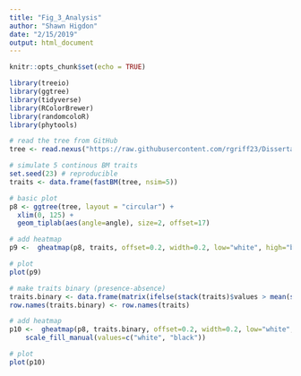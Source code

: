 ```yaml
---
title: "Fig_3_Analysis"
author: "Shawn Higdon"
date: "2/15/2019"
output: html_document
---
```


```r
knitr::opts_chunk$set(echo = TRUE)
```

```r
library(treeio)
library(ggtree)
library(tidyverse)
library(RColorBrewer)
library(randomcoloR)
library(phytools)
```

```r
# read the tree from GitHub
tree <- read.nexus("https://raw.githubusercontent.com/rgriff23/Dissertation/master/Chapter_2/data/tree.nex")

# simulate 5 continous BM traits
set.seed(23) # reproducible
traits <- data.frame(fastBM(tree, nsim=5))
```

```r
# basic plot
p8 <- ggtree(tree, layout = "circular") + 
  xlim(0, 125) +
  geom_tiplab(aes(angle=angle), size=2, offset=17) 

# add heatmap
p9 <-  gheatmap(p8, traits, offset=0.2, width=0.2, low="white", high="black", colnames_position = "top", font.size=2)

# plot
plot(p9)
```

```r
# make traits binary (presence-absence)
traits.binary <- data.frame(matrix(ifelse(stack(traits)$values > mean(stack(traits)$values), "present", "absent"), 65, 5))
row.names(traits.binary) <- row.names(traits)

# add heatmap
p10 <-  gheatmap(p8, traits.binary, offset=0.2, width=0.2, low="white", high="black", colnames_position = "top", font.size=2, color="black") + 
    scale_fill_manual(values=c("white", "black"))

# plot
plot(p10)
```












